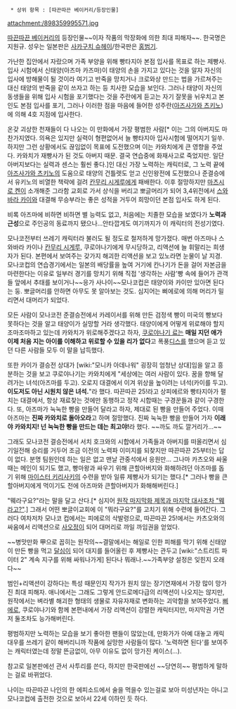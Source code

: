   * 상위 항목 : [따끈따끈 베이커리/등장인물]

attachment:/898359995571.jpg

[[따끈따끈 베이커리]]의 등장인물~~이자 작품의 막장화에 의한 최대 피해자~~. 한국명은 지원규. 성우는 일본판은 [[사카구치 슈헤이]]/한국판은 [[홍범기]].

가난한 집안에서 자랐으며 가족 부양을 위해 빵타지아 본점 입사를 목표로 하는 제빵사. 입사 시험에서 신태양(아즈마 카즈마)이 태양의 손을 가지고 있다는 것을 알자 자신의 입사에 방해물이 될 것이라 여기고 반죽을 망치거나 크로와상 만드는 법을 가르쳐주는 대신 태양의 반죽을 같이 쓰자고 하는 등 치사한 모습을 보인다. 그러나 태양이 자신의 동생들을 위해 입사 시험을 포기했다는 것을 주란에게 듣고는 자기 잘못을 뉘우치고 본인도 본점 입사를 포기, 그러나 이러한 점을 마음에 들어한 성주란([[아즈사가와 츠키노]])에 의해 4호 지점에 입사한다.

온갖 괴상한 천재들이 다 나오는 이 만화에서 가장 평범한 사람[* 이는 그의 아버지도 마찬가지였다. 의욕은 있지만 실력이 형편없어서 늘 빵타지아 입사시험에 떨어지기 일쑤. 하지만 그런 상황에서도 끊임없이 목표에 도전했으며 이는 카와치에게 큰 영향을 주었다. 카와치가 재빵사가 된 것도 아버지 때문. 결국 연습중에 화재사고로 죽었지만. 일단 아버지보다는 실력과 센스는 훨씬 좋다.]인 대신 가장 노력하는 캐릭터로, 그 노력 끝에 [[아즈사가와 츠키노]]의 도움으로 태양의 건틀렛도 얻고 신인왕전에 도전했으나 준결승에서 유키노의 비열한 책략에 걸려 [[칸무리 시게루]]에게 패배한다. 이후 절망하지만 [[마츠시로 켄]]이 소개해준 그라함 교회로 가서 상식을 버리고 뽀글머리가 되어 3,4위전에서 [[스와바라 카이]]와 대결해 무승부라는 좋은 성적을 거두어 희망이던 본점 입사도 하게 된다. 

비록 아즈마에 비하면 비하면 별 능력도 없고, 처음에는 치졸한 모습을 보였다가 '''노력과 근성'''으로 주인공의 동료까지 됐으나...안타깝게도 여기까지가 이 캐릭터의 전성기였다.

모나코전부터 쓰레기 캐릭터라 불러도 될 정도로 철저하게 망가졌다. 매번 아즈마나 스와바라 카이나 [[칸무리 시게루]], 쿠로야나기에게 무시당하고, 리액션에 늘 휘말리는 희생자가 된다. 본편에서 보여주는 갖가지 해괴한 리액션을 보고 있노라면 눈물이 날 지경. 모나코컵의 연습경기에서는 일본의 배당률을 높여 거기에 칸나기가 돈을 걸어 자본금을 마련한다는 이유로 일부러 경기를 망치기 위해 직접 '생각하는 사람'빵 속에 들어가 관객들 앞에서 추태를 보이거나~~응가 사나이~~모나코컵은 태양이와 카이만 있아면 된다는 둥. 뽀글머리를 안하면 아무도 못 알아보는 것도. 심지어는 삐에로에 의해 머리가 밀리면서 대머리가 되었다. 

모든 사람이 모나코전 준결승전에서 카레이서를 위해 만든 검정색 빵이 미국의 빵보다 못하다는 것을 알고 태양이가 실망할 거라 생각했다. 태양이에게 어떻게 위로해야 할지 조마조마하고 있는데 카와치가 위로해주겠다고 하자, [[쿠로야나기 료]]는 '''매일 지던 애가 이제 처음 지는 아이를 이해하고 위로할 수 있을 리가 없다'''고 폭풍[[디스]]를 했으며 듣고 있던 다른 사람들 모두 이 말을 납득했다. 

또한 카이가 결승전 상대가 [wiki:"모니카 아데나워" 굉장히 엄청난 상대]임을 알고 흥분하는 것을 보고 쿠로야나기는 카와치에게 "세상에는 여러 사람이 있다. 꿈을 향해 달려가는 녀석(아즈마를 두고). 오로지 대결에서 이겨 위상을 높이려는 녀석(카이를 두고). '''이도저도 아닌 시원치 않은 녀석.'''"라 했다. 따끈따끈 25!라고 상피에르와 빵타지아가 펼치는 대결에서, 항상 재료찾는 것에만 동행하고 정작 시합때는 구경꾼들과 같이 구경한다. 또, 아즈마가 눅눅한 빵을 만들어 달라고 하자, 제대로 된 빵을 만들어 주었다. 이때 아즈마는 '''진짜 카와치로 돌아오라'''고 하며 절망했다. 진짜 눅눅한 빵을 만들어 가자 '''이래야 카와치지! 넌 눅눅한 빵을 만드는 데는 최고야!'''라 했다. ~~까도 까도 깔거리가...~~

그래도 모나코전 결승전에서 서치 호크와의 시합에서 가족들과 아버지를 떠올리면서 심기일전해 승리를 거두어 조금 이전의 노력파 이미지를 되찾지만 따끈따끈 25부터는 답이 없다. 분명 팀원인데 하는 일은 없고 맨날 관중석에서 응원만... 그나마 카츠오와 싸울 때는 메인이 되기도 했고, 빵마왕과 싸우기 위해 큰할아버지와 화해하려던 아즈마를 돕기 위해 [[마이스터 키리사키]]의 수련을 받아 일류 제빵사가 되기는 했다.[* 그러나 빵을 큰할아버지에게 먹이기도 전에 아즈마와 큰할아버지가 화해해버린다.]

"뭬라구요?"라는 말을 달고 산다.[* 심지어 [http://bbs2.ruliweb.daum.net/gaia/do/ruliweb/default/325/read?bbsId=G005&itemId=143&articleId=11793436 원작 마지막화 제목과 마지막 대사조차 "뭬라고?"].] 그래서 어떤 뽀글이교회에 이 "뭐라구요?"를 고치기 위해 수련에 들어간다. 그러다 여차저차 모나코 컵에서는 피에로의 삭발령으로, 따끈따끈 25!에서는 카츠오와의 싸움에서 리액션으로 [[사오정]]이 되어 대머리로 까일 까임권을 얻었다.

~~병맛만화 甲으로 꼽히는 원작의~~결말에서는 해일로 인한 피해를 막기 위해 신태양이 만든 빵을 먹고 [[달심]]이 되어 대지를 들어올린 후 제빵사는 관두고 [wiki:"스트리트 파이터 2" 계속 지구를 위해 싸워나가게] 된다나 뭐래나.~~가족부양 설정은 잊힌지 오래다~~

범인+리액션이 강하다는 특성 때문인지 작가가 원치 않는 장기연재에서 가장 많이 망가진 최대 피해자. 애니에서는 그래도 그렇게 안드로메다급의 리액션이 나오지는 않지만, 원작에서는 벼라별 해괴한 형태의 생물로 자유자재로 변화하는 괴악함을 보여주었다. [[삐에로]], 쿠로야나기와 함께 본편내에서 가장 리액션이 강렬한 캐릭터지만, 마지막권 가면 저 둘조차도 능가해버린다.

평범하지만 노력하는 모습을 보기 좋아한 팬들이 많았는데, 만화가가 아예 대놓고 캐릭 대우를 쓰레기 같이 해버리니까 작품에 실망한 사람들이 많다. '노력하면 된다'를 보여주는 캐릭터였는데 정말 뜬금없이, 아무 이유도 없이 망가진 케이스(...).

참고로 일본판에선 관서 사투리를 쓴다, 하지만 한국판에선 ~~당연히~~ 평범하게 말하는 걸로 바뀌었다.

나이는 따끈따끈 나인의 한 에피소드에서 술을 먹을수 있는걸로 보아 미성년자는 아니고 모나코컵에 출전한 것으로 보아서 22세 이하인 듯 하다.
